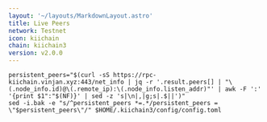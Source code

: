 ```yaml
---
layout: '~/layouts/MarkdownLayout.astro'
title: Live Peers
network: Testnet
icon: kiichain
chain: kiichain3
version: v2.0.0
---
```


```
persistent_peers="$(curl -sS https://rpc-kiichain.vinjan.xyz:443/net_info | jq -r '.result.peers[] | "\(.node_info.id)@\(.remote_ip):\(.node_info.listen_addr)"' | awk -F ':' '{print $1":"$(NF)}' | sed -z 's|\n|,|g;s|.$||')"
sed -i.bak -e "s/^persistent_peers *=.*/persistent_peers = \"$persistent_peers\"/" $HOME/.kiichain3/config/config.toml
```

